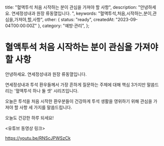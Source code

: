   title: "혈액투석 처음 시작하는 분이 관심을 가져야 할 사항",
  description: "안녕하세요. 연세정성내과 원장 류동열입니다. ",
  keywords: "혈액투석,처음,시작하는,분이,관심을,가져야,할,사항",
  other: { status: "ready", createdAt: "2023-09-04T00:00:00Z" },
  category: "예방·관리",
};

# 혈액투석 처음 시작하는 분이 관심을 가져야 할 사항

안녕하세요. 연세정성내과 원장 류동열입니다.

연세정성내과 투석 환우들께서 가장 흔하게 질문하는 주제에 대해
핵심 3가지만 말씀드리는 '혈액투석 하나 둘 셋' 시리즈입니다.

오늘은 투석을 처음 시작한 환우분들이
건강하게 투석 생활을 영위하기 위해 관심을 가져야 할 사항
세 가지를 말씀드립니다.

오늘도 건강한 하루 되세요!

&lt;유튜브 동영상 링크&gt;

https://youtu.be/RNScJPWSzCk
